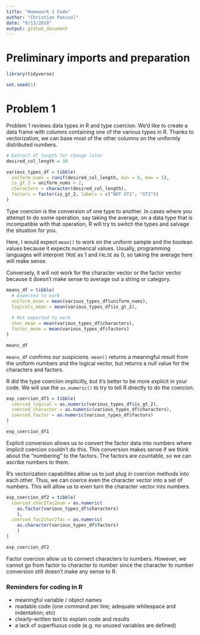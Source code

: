 ```yaml
---
title: "Homework 1 Code"
author: "Christian Pascual"
date: "9/13/2018"
output: github_document
---
```


# Preliminary imports and preparation
```r
library(tidyverse)

set.seed(1)
```

# Problem 1

Problem 1 reviews data types in R and type coercion. We'd like to create a data frame with columns containing one of the various types in R. Thanks to vectorization, we can base most of the other columns on the uniformly distributed numbers.

```r
# Extract df length for change later
desired_col_length = 10

various_types_df = tibble(
  uniform_nums = runif(desired_col_length, min = 0, max = 5),
  is_gt_2 = uniform_nums > 2,
  characters = character(desired_col_length),
  factors = factor(is_gt_2, labels = c("NOT GT2", "GT2"))
)
```

Type coercion is the conversion of one type to another. In cases where you attempt to do some operation, say taking the average, on a data type that is incompatible with that operation, R will try to switch the types and salvage the situation for you.

Here, I would expect `mean()` to work on the uniform sample and the boolean values because it expects numerical values. Usually, programming languages will interpret `TRUE` as 1 and `FALSE` as 0, so taking the average here will make sense.

Conversely, it will not work for the character vector or the factor vector because it doesn't make sense to average out a string or category.

```r
means_df = tibble(
  # Expected to work
  uniform_mean = mean(various_types_df$uniform_nums),
  logicals_mean = mean(various_types_df$is_gt_2),
  
  # Not expected to work
  char_mean = mean(various_types_df$characters),
  factor_mean = mean(various_types_df$factors)
)

means_df
```

`means_df` confirms our suspicions.  `mean()` returns a meaningful result from the uniform numbers and the logical vector, but returns a null value for the characters and factors. 

R did the type coercion implicitly, but it's better to be more explicit in your code. We will use the `as.numeric()` to try to tell R directly to do the coercion.

```r
exp_coercion_df1 = tibble(
  coerced_logical = as.numeric(various_types_df$is_gt_2),
  coerced_character = as.numeric(various_types_df$characters),
  coerced_factor = as.numeric(various_types_df$factors)
)

exp_coercion_df1
```

Explicit conversion allows us to convert the factor data into numbers where implicit coercion couldn't do this. This conversion makes sense if we think about the "numbering" to the factors. The factors are countable, so we can ascribe numbers to them.

R's vectorization capabilities allow us to just plug in coercion methods into each other. Thus, we can coerce even the character vector into a set of numbers. This will allow us to even turn the character vector into numbers.

```r
exp_coercion_df2 = tibble(
  coerced_char2fac2num = as.numeric(
    as.factor(various_types_df$characters)
    ),
  coerced_fac2char2fac = as.numeric(
    as.character(various_types_df$factors)
    )
)

exp_coercion_df2
```

Factor coercion allow us to connect characters to numbers. However, we cannot go from factor to character to number since the character to number conversion still doesn't make any sense to R. 

### Reminders for coding in R
* meaningful variable / object names
* readable code (one command per line; adequate whitespace and indentation; etc)
* clearly-written text to explain code and results
* a lack of superfluous code (e.g. no unused variables are defined)
